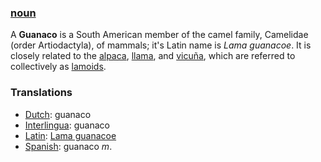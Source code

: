 === [[noun]] ===
A '''Guanaco''' is a South American member of the camel family, Camelidae (order Artiodactyla),  of mammals; it's Latin name is ''Lama guanacoe''. It is closely related to the [[alpaca]], [[llama]], and [[vicuña]], which are referred to collectively as [[lamoid|lamoids]].  

===Translations===
*[[Dutch]]: guanaco
*[[Interlingua]]: guanaco
*[[Latin]]: [[Lama guanacoe]]
*[[Spanish]]: guanaco ''m''.